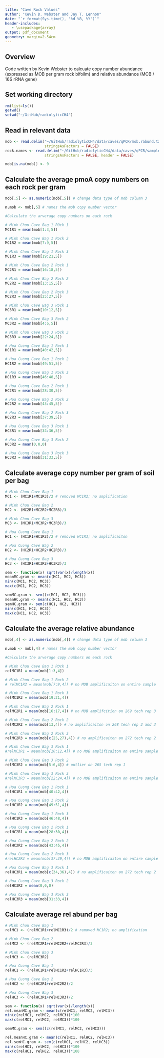 ```yaml
---
title: "Cave Rock Values"
author: "Kevin D. Webster and Jay T. Lennon"
date: "`r format(Sys.time(), '%d %B, %Y')`"
header-includes:
   - \usepackage{array}
output: pdf_document
geometry: margin=2.54cm
---
```


## Overview
Code written by Kevin Webster to calcuate copy number abundance (expressed as MOB per gram rock bifoilm) and relative abundance (MOB / 16S rRNA gene)

## Set working directory
```r
rm(list=ls())
getwd()
setwd("~/GitHub/radiolyticCH4")
```

## Read in relevant data
```r
mob <- read.delim("~/GitHub/radiolyticCH4/data/caves/qPCR/mob.rabund.txt", sep =" ", 
                  stringsAsFactors = FALSE) 
rock.names <- read.delim("~/GitHub/radiolyticCH4/data/caves/qPCR/sample.by.rock.txt",
                  stringsAsFactors = FALSE, header = FALSE) 

mob[is.na(mob)] <- 0
```

## Calculate the average pmoA copy numbers on each rock per gram
```r
mob[,5] <- as.numeric(mob[,5]) # change data type of mob column 3

n.mob <- mob[,5] # names the mob copy number vector

#Calculate the arverage copy numbers on each rock

# Minh Chou Cave Bag 1 ROck 1
MC1R1 = mean(mob[1:3,5])

# Minh Chou Cave Bag 1 Rock 2 
MC1R2 = mean(mob[7:9,5])

# Minh Chou Cave Bag 1 Rock 3 
MC1R3 = mean(mob[19:21,5])

# Minh Chou Cave Bag 2 Rock 1 
MC2R1 = mean(mob[16:18,5])

# Minh Chou Cave Bag 2 Rock 2 
MC2R2 = mean(mob[13:15,5])

# Minh Chou Cave Bag 2 Rock 3 
MC2R3 = mean(mob[25:27,5])

# Minh Chou Cave Bag 3 Rock 1 
MC3R1 = mean(mob[10:12,5])

# Minh Chou Cave Bag 3 Rock 2 
MC3R2 = mean(mob[4:6,5])

# Minh Chou Cave Bag 3 Rock 3 
MC3R3 = mean(mob[22:24,5])

# Hoa Cuong Cave Bag 1 Rock 1  
HC1R1 = mean(mob[40:42,5])

# Hoa Cuong Cave Bag 1 Rock 2  
HC1R2 = mean(mob[49:51,5])

# Hoa Cuong Cave Bag 1 Rock 3 
HC1R3 = mean(mob[46:48,5])

# Hoa Cuong Cave Bag 2 Rock 1 
HC2R1 = mean(mob[28:30,5])

# Hoa Cuong Cave Bag 2 Rock 2 
HC2R2 = mean(mob[43:45,5])

# Hoa Cuong Cave Bag 2 Rock 3 
HC2R3 = mean(mob[37:39,5])

# Hoa Cuong Cave Bag 3 Rock 1 
HC3R1 = mean(mob[34:36,5])

# Hoa Cuong Cave Bag 3 Rock 2 
HC3R2 = mean(0,0,0)

# Hoa Cuong Cave Bag 3 Rock 3 
HC3R3 = mean(mob[31:33,5])
```

## Calculate average copy number per gram of soil per bag
```r

# Minh Chou Cave Bag 1 
MC1 <- (MC1R1+MC1R3)/2 # removed MC1R2; no amplification

# Minh Chou Cave Bag 2 
MC2 <- (MC2R1+MC2R2+MC2R3)/3 

# Minh Chou Cave Bag 3 
MC3 <- (MC3R1+MC3R2+MC3R3)/3 

# Hoa Cuong Cave Bag 1
HC1 <- (HC1R1+HC1R2)/2 # removed HC1R3; no amplificaiton

# Hoa Cuong Cave Bag 2
HC2 <- (HC2R1+HC2R2+HC2R3)/3 

# Hoa Cuong Cave Bag 3
HC3 <- (HC3R1+HC3R2+HC3R3)/3

sem <- function(x) sqrt(var(x)/length(x))
meanMC.gram <- mean(c(MC1, MC2, MC3))
min(c(MC1, MC2, MC3))
max(c(MC1, MC2, MC3))

semMC.gram <- sem((c(MC1, MC2, MC3)))
meanHC.gram <- mean(c(HC1, HC2, HC3))
semHC.gram <- sem(c(HC1, HC2, HC3))
min(c(HC1, HC2, HC3))
max(c(HC1, HC2, HC3))
```

## Calculate the average relative abundance
```r
mob[,4] <- as.numeric(mob[,4]) # change data type of mob column 3

n.mob <- mob[,4] # names the mob copy number vector

#Calculate the arverage copy numbers on each rock

# Minh Chou Cave Bag 1 ROck 1
relMC1R1 = mean(mob[1:3,4])

# Minh Chou Cave Bag 1 Rock 2 
# relMC1R2 = mean(mob[7:9,4]) # no MOB amplificaiton on entire sample

# Minh Chou Cave Bag 1 Rock 3 
relMC1R3 = mean(mob[19:21,4])

# Minh Chou Cave Bag 2 Rock 1 
relMC2R1 = mean(mob[16:17,4]) # no MOB amplifcition on 269 tech rep 3

# Minh Chou Cave Bag 2 Rock 2 
relMC2R2 = mean(mob[13,4]) # no amplificaiton on 268 tech rep 2 and 3

# Minh Chou Cave Bag 2 Rock 3 
relMC2R3 = mean(mob[c(25,27),4]) # no amplificaiton on 272 tech rep 2

# Minh Chou Cave Bag 3 Rock 1 
#relMC3R1 = mean(mob[10:12,4]) # no MOB amplificaiton on entire sample

# Minh Chou Cave Bag 3 Rock 2 
relMC3R2 = mean(mob[5:6,4]) # outlier on 265 tech rep 1

# Minh Chou Cave Bag 3 Rock 3 
#relMC3R3 = mean(mob[22:24,4]) # no MOB amplificaiton on entire sample

# Hoa Cuong Cave Bag 1 Rock 1  
relHC1R1 = mean(mob[40:42,4])

# Hoa Cuong Cave Bag 1 Rock 2  
relHC1R2 = mean(mob[49:51,4])

# Hoa Cuong Cave Bag 1 Rock 3 
relHC1R3 = mean(mob[46:48,4])

# Hoa Cuong Cave Bag 2 Rock 1 
relHC2R1 = mean(mob[28:30,4])

# Hoa Cuong Cave Bag 2 Rock 2 
relHC2R2 = mean(mob[43:45,4])

# Hoa Cuong Cave Bag 2 Rock 3 
#relHC2R3 = mean(mob[37:39,4]) # no MOB amplificaiton on entire sample

# Hoa Cuong Cave Bag 3 Rock 1 
relHC3R1 = mean(mob[c(34,36),4]) # no amplificaiton on 272 tech rep 2

# Hoa Cuong Cave Bag 3 Rock 2 
relHC3R2 = mean(0,0,0)

# Hoa Cuong Cave Bag 3 Rock 3 
relHC3R3 = mean(mob[31:33,4])
```

## Calculate average rel abund per bag
```r

# Minh Chou Cave Bag 1 
relMC1 <- (relMC1R1+relMC1R3)/2 # removed MC1R2; no amplification

# Minh Chou Cave Bag 2 
relMC2 <- (relMC2R1+relMC2R2+relMC2R3)/3 

# Minh Chou Cave Bag 3 
relMC3 <- (relMC3R2)

# Hoa Cuong Cave Bag 1
relHC1 <- (relHC1R1+relHC1R2+relHC1R3)/3 

# Hoa Cuong Cave Bag 2
relHC2 <- (relHC2R1+relHC2R2)/2 

# Hoa Cuong Cave Bag 3
relHC3 <- (relHC3R1+relHC3R3)/2

sem <- function(x) sqrt(var(x)/length(x))
rel.meanMC.gram <- mean(c(relMC1, relMC2, relMC3))
min(c(relMC1, relMC2, relMC3))*100
max(c(relMC1, relMC2, relMC3))*100

semMC.gram <- sem((c(relMC1, relMC2, relMC3)))

rel.meanHC.gram <- mean(c(relHC1, relHC2, relHC3))
rel.semHC.gram <- sem(c(relHC1, relHC2, relHC3))
min(c(relHC1, relHC2, relHC3))*100
max(c(relHC1, relHC2, relHC3))*100
```


